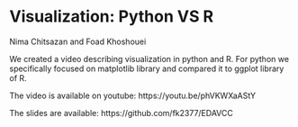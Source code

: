 # Visualization: Python VS R

Nima Chitsazan and Foad Khoshouei

We created a video describing visualization in python and R. For python we specifically focused on matplotlib library and compared it to ggplot library of R. 

The video is available on youtube:
https://youtu.be/phVKWXaAStY

The slides are available:
https://github.com/fk2377/EDAVCC



